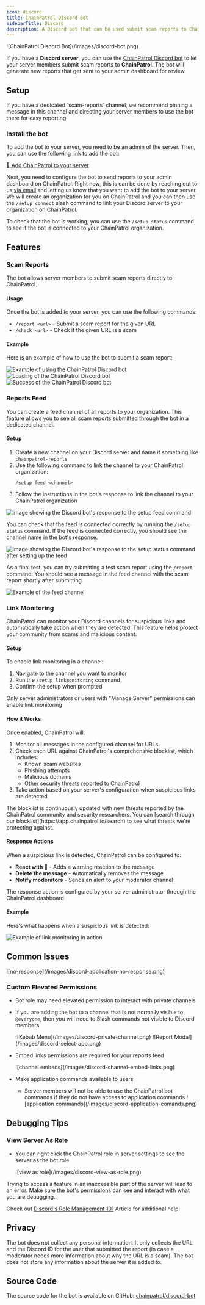 ```yaml
---
icon: discord
title: ChainPatrol Discord Bot
sidebarTitle: Discord
description: A Discord bot that can be used submit scam reports to ChainPatrol
---
```


<Frame>![ChainPatrol Discord Bot](/images/discord-bot.png)</Frame>

If you have a **Discord server**, you can use the [ChainPatrol Discord bot](https://chainpatrol.io/bot)
to let your server members submit scam reports to **ChainPatrol**. The bot will generate new
reports that get sent to your admin dashboard for review.

## Setup

<Tip>
  If you have a dedicated `scam-reports` channel, we recommend pinning a message
  in this channel and directing your server members to use the bot there for
  easy reporting
</Tip>

### Install the bot

To add the bot to your server, you need to be an admin of the server. Then, you
can use the following link to add the bot:

[🚀 Add ChainPatrol to your server](https://chainpatrol.io/bot/install)

Next, you need to configure the bot to send reports to your admin dashboard on ChainPatrol. Right now,
this is can be done by reaching out to us [via email](mailto:support@chainpatrol.io?subject=%5BDiscord%20Bot%5D%20Setup%20integration%20with%20ChainPatrol&body=Hi,%20I%20would%20like%20to%20link%20the%20Discord%20bot%20to%20my%20ChainPatrol%20account%20as%20described%20here:%20https://chainpatrol.io/docs/general/discord-bot.%0A%0AThanks!)
and letting us know that you want to add the bot to your server. We will create an organization
for you on ChainPatrol and you can then use the `/setup connect` slash command to link your Discord server
to your organization on ChainPatrol.

To check that the bot is working, you can use the `/setup status` command to see if the bot is
connected to your ChainPatrol organization.

## Features

### Scam Reports

The bot allows server members to submit scam reports directly to ChainPatrol.

#### Usage

Once the bot is added to your server, you can use the following commands:

- `/report <url>` - Submit a scam report for the given URL
- `/check <url>` - Check if the given URL is a scam

#### Example

Here is an example of how to use the bot to submit a scam report:

![Example of using the ChainPatrol Discord bot](/images/discord-bot-prompt.png)
![Loading of the ChainPatrol Discord bot](/images/discord-bot-loading.png)
![Success of the ChainPatrol Discord bot](/images/discord-bot-success.png)

### Reports Feed

You can create a feed channel of all reports to your organization. This feature allows you to see all scam reports submitted through the bot in a dedicated channel.

#### Setup

1. Create a new channel on your Discord server and name it something like `chainpatrol-reports`
2. Use the following command to link the channel to your ChainPatrol organization:
   ```
   /setup feed <channel>
   ```
3. Follow the instructions in the bot's response to link the channel to your ChainPatrol organization

![Image showing the Discord bot's response to the setup feed command](/images/discord-bot-feed-setup.png)

You can check that the feed is connected correctly by running the `/setup status` command. If the
feed is connected correctly, you should see the channel name in the bot's response.

![Image showing the Discord bot's response to the setup status command after setting up the feed](/images/discord-bot-feed-status.png)

As a final test, you can try submitting a test scam report using the `/report` command. You should see a message
in the feed channel with the scam report shortly after submitting.

![Example of the feed channel](/images/discord-bot-feed.png)

### Link Monitoring

ChainPatrol can monitor your Discord channels for suspicious links and automatically take action when they are detected. This feature helps protect your community from scams and malicious content.

#### Setup

To enable link monitoring in a channel:

1. Navigate to the channel you want to monitor
2. Run the `/setup linkmonitoring` command
3. Confirm the setup when prompted

<Tip>
  Only server administrators or users with "Manage Server" permissions can
  enable link monitoring
</Tip>

#### How it Works

Once enabled, ChainPatrol will:

1. Monitor all messages in the configured channel for URLs
2. Check each URL against ChainPatrol's comprehensive blocklist, which includes:
   - Known scam websites
   - Phishing attempts
   - Malicious domains
   - Other security threats reported to ChainPatrol
3. Take action based on your server's configuration when suspicious links are detected

<Tip>
  The blocklist is continuously updated with new threats reported by the
  ChainPatrol community and security researchers. You can [search through our
  blocklist](https://app.chainpatrol.io/search) to see what threats we're
  protecting against.
</Tip>

#### Response Actions

When a suspicious link is detected, ChainPatrol can be configured to:

- **React with 🚨** - Adds a warning reaction to the message
- **Delete the message** - Automatically removes the message
- **Notify moderators** - Sends an alert to your moderator channel

<Tip>
  The response action is configured by your server administrator through the
  ChainPatrol dashboard
</Tip>

#### Example

Here's what happens when a suspicious link is detected:

![Example of link monitoring in action](/images/discord-bot-link-monitoring.png)

## Common Issues

<Frame>![no-response](/images/discord-application-no-response.png)</Frame>

### Custom Elevated Permissions

- Bot role may need elevated permission to interact with private channels

- If you are adding the bot to a channel that is not normally visible to `@everyone`, then you will need to
  Slash commands not visible to Discord members

  <CardGroup cols={2}>
    <Card title="Private Channel Permissions" icon="square-1">
      <Frame>![Kebab Menu](/images/discord-private-channel.png)</Frame>
    </Card>
    <Card title="Adding ChainPatrol Bot" icon="square-2">
      <Frame>![Report Modal](/images/discord-select-app.png)</Frame>
    </Card>
  </CardGroup>

- Embed links permissions are required for your reports feed

  <Frame>![channel embeds](/images/discord-channel-embed-links.png)</Frame>

- Make application commands available to users
  - Server members will not be able to use the ChainPatrol bot commands if they do not have access to application commands
    <Frame>
      ![application commands](/images/discord-application-comands.png)
    </Frame>

## Debugging Tips

### View Server As Role

- You can right click the ChainPatrol role in server settings to see the server as the bot role

  <Frame>![view as role](/images/discord-view-as-role.png)</Frame>

<Tip>
  Trying to access a feature in an inaccessible part of the server will lead to
  an error. Make sure the bot's permissions can see and interact with what you
  are debugging.

Check out [Discord's Role Management 101](https://support.discord.com/hc/en-us/articles/214836687-Role-Management-101) Article for additional help!

</Tip>

## Privacy

The bot does not collect any personal information. It only collects the URL and
the Discord ID for the user that submitted the report (in case a moderator needs
more information about why the URL is a scam). The bot does not store any information
about the server it is added to.

## Source Code

The source code for the bot is available on GitHub:
[chainpatrol/discord-bot](https://github.com/chainPatrol/discord-bot)
